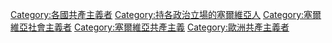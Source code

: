 [[Category:各國共產主義者|Category:各國共產主義者]]
[[Category:持各政治立場的塞爾維亞人|Category:持各政治立場的塞爾維亞人]]
[[Category:塞爾維亞社會主義者|Category:塞爾維亞社會主義者]]
[[Category:塞爾維亞共產主義|Category:塞爾維亞共產主義]]
[[Category:歐洲共產主義者|Category:歐洲共產主義者]]